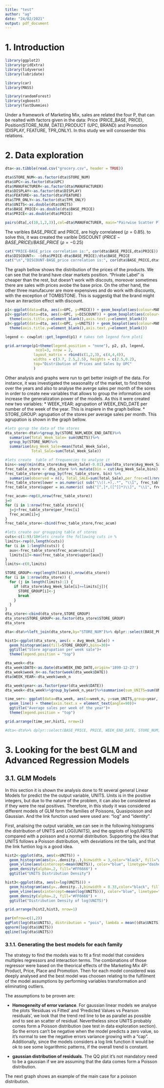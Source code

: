 ```yaml
---
title: "test"
author: "ag"
date: "24/02/2021"
output: pdf_document
---
```

# 1. Introduction
```r
library(ggplot2)
library(gridExtra)
library(tidyverse)
library(lubridate)

library(car)
library(MASS)

library(randomForest)
library(xgboost)
library(fastDummies)

```

Under a framework of Marketing Mix, sales are related the four P, that can be realted with factors given in the data: Price (PRICE_BASE, PRICE), Position(STORE_NUM, DATE),PRODUCT (UPC, BRAND) and Promotion (DISPLAY, FEATURE, TPR_ONLY). In this study we will consserder this relations.

# 2. Data exploration
```r

dta<-as.tibble(read.csv("grocery.csv", header = TRUE))

dta$STORE_NUM<-as.factor(dta$STORE_NUM)
dta$UPC<-as.factor(dta$UPC)
dta$MANUFACTURER<-as.factor(dta$MANUFACTURER)
dta$DISPLAY<-as.factor(dta$DISPLAY)
dta$FEATURE<-as.factor(dta$FEATURE)
dta$TPR_ONLY<-as.factor(dta$TPR_ONLY)
dta$UNITS<-as.double(dta$UNITS)
dta$BASE_PRICE<-as.double(dta$BASE_PRICE)
dta$PRICE<-as.double(dta$PRICE)
```

```r
pairs(dta[,c(10,1,2,3)],col=dta$MANUFACTURER, main="Pairwise Scatter Plots") # corr of quantitatives varibles
```

The varibles BASE_PRICE and PRICE, are higly correlateed ($\rho=0.85$). to solve this, it was created the varible DISCOUNT $(PRICE-BASE\_PRICE)/BASE\_PRICE$ ($\rho=-0.25$)

```r
cat("PRICE-BASE_price correlation is:", cor(dta$BASE_PRICE,dta$PRICE))
dta$DISCOUNT<- -(dta$PRICE-dta$BASE_PRICE)/dta$BASE_PRICE
cat("\n","DISCOUNT-BASE_price correlation is:", cor(dta$BASE_PRICE,dta$DISCOUNT))
```
 

The graph bellow shows the distribution of the prices of the products. We can see that the brand have clear markets position. "Private Label" is cheaper than the rest, but doesn't work with  discouts, moreover sometimes there are sales with prices avobe the base price. On the other hand, the other three manufacurer are more expensives and do work with discounts, with the exception of TOMBSTONE. This is suggestig that the brand might have an iteraction effect with discount.

```r
p1<-ggplot(data=dta, aes(x=UPC, y=PRICE)) + geom_boxplot(aes(colour=MANUFACTURER)) + theme(legend.position = "top") +coord_flip()
p2<-ggplot(data=dta, aes(x=UPC, y=DISCOUNT)) + geom_boxplot(aes(colour=MANUFACTURER)) + theme(legend.position = "none") +coord_flip()+
  theme(axis.title.y=element_blank(),axis.text.y=element_blank())
p3<-ggplot(data=dta, aes(x=UPC, y=UNITS)) + geom_boxplot(aes(colour=MANUFACTURER))+ theme(legend.position = "none") +coord_flip() +
  theme(axis.title.y=element_blank(),axis.text.y=element_blank())

legend <- cowplot::get_legend(p1) # takes teh legend form plot1

grid.arrange(p1+theme(legend.position = "none"), p2, p3, legend,
              ncol=3, nrow = 2,
             layout_matrix = rbind(c(1,2,3), c(4,4,4)),
             widths = c(3.7, 2.5,2.5), heights = c(2.5,0.2),
             top="Distribution of Prices and Sales by UPC"
             )
```

Other analysis and graphs were run to get better insigth of the data. For instance, it was investigated the seasonality of the market, to find trends over the years and also to analyse the averge sales per month of the sores in order to create new variables that allows to group the information and increase the generalization power of the models. As this it were created new two variables:
* WEEK_YEAR: agrupation of WEEK_END_DATE  per number of the week of the year. This is inspiere in the graph bellow.
* STORE_GROUP: agrupation of the stores per average sales per month. This agrupation is shown in the graph bellow.

```r
#lets gorup the data of the stores
dta_store<-dta%>%group_by(STORE_NUM,WEEK_END_DATE)%>%
  summarise(Total_Week_Sale= sum(UNITS))%>%
  group_by(STORE_NUM)%>%
  summarise(Avg_Week_Sale=mean(Total_Week_Sale),
            Total_Sale=sum(Total_Week_Sale))

#lets create  table of frequencies to analyse it
bins<-seq((min(dta_store$Avg_Week_Sale)-0.01),max(dta_store$Avg_Week_Sale),length.out=30)# create bins
frec_table_store <- dta_store %>% mutate(bin = cut(Avg_Week_Sale,bins), right = FALSE) # add bins to frec
frec_table_store<-group_by(frec_table_store, bin) %>% 
  summarise(observed = n(), Total_SALE=sum(Total_Sale),per_frec=n()/nrow(dta_store))# group x by bins
frec_table_store$lower = as.numeric( sub("\\((.+),.*", "\\1", frec_table_store$bin) )# add bins labels
frec_table_store$upper = as.numeric( sub("[^,]*,([^]]*)\\]", "\\1", frec_table_store$bin))# add bins labels

frec_acum<-rep(0,nrow(frec_table_store))
j=0
for (i in 1:nrow(frec_table_store)){
  j=j+frec_table_store$per_frec[i]
  frec_acum[i]=j
}
frec_table_store<-cbind(frec_table_store,frec_acum)

#lets create our groupping table of stores
cuts<-c(1:9)/10#lets create the following cuts in %
limits<-rep(0,length(cuts))
for (i in 1:length(cuts)) {
  aux<-frec_table_store$frec_acum<cuts[i]
  limits[i]<-max(frec_table_store$upper[aux])
}
limits<-c(0,limits)

STORE_GROUP<-rep(length(limits),nrow(dta_store))
for (i in 1:nrow(dta_store)) {
  for (j in length(limits):1) {
    if (dta_store$Avg_Week_Sale[i]>=limits[j]){
      STORE_GROUP[i]<-j
      break
    }
  }
}
dta_store<-cbind(dta_store,STORE_GROUP)
dta_store$STORE_GROUP<-as.factor(dta_store$STORE_GROUP)
dta_store

dta<-dta%>%left_join(dta_store,by="STORE_NUM")%>% dplyr::select(BASE_PRICE, PRICE, WEEK_END_DATE, STORE_NUM, UPC, MANUFACTURER, DISPLAY, FEATURE, TPR_ONLY, UNITS, DISCOUNT, STORE_GROUP) 

hist1<-ggplot(dta_store, aes(x = Avg_Week_Sale)) +
  geom_histogram(aes(fill=STORE_GROUP),bins=30)+
  ggtitle("Store agrupation per week sale")+
  theme(legend.position = "top")
```

```r
dta_week<-dta
dta_week$DATE<-as.Date(dta$WEEK_END_DATE,origin='1899-12-27')
dta_week$week_n<-as.factor(week(dta_week$DATE))
dta$WEEK_YEAR<-dta_week$week_n

dta_week$year<-as.factor(year(dta_week$DATE))
dta_week<-dta_week%>%group_by(week_n,year)%>%summarise(sum_UNITS=sum(UNITS),avg_PRICE=sum(PRICE*UNITS)/sum(UNITS),avg_BASE_PRICE=sum(BASE_PRICE*UNITS)/sum(UNITS), avg_DISCOUNT=sum(DISCOUNT*UNITS)/sum(UNITS), Utility = sum(PRICE*UNITS))

time_ser<- ggplot(data=dta_week, aes(x=week_n, y=sum_UNITS,group=year, colour=year)) +
  geom_line() + theme(axis.text.x = element_text(angle=90))+ 
  ggtitle("Average sales per week of the year")+
  theme(legend.position = "top")

```


```r
grid.arrange(time_ser,hist1, nrow=1)

#dta<-dta%>% dplyr::select(BASE_PRICE, PRICE, WEEK_END_DATE, STORE_NUM, UPC, MANUFACTURER, DISPLAY, FEATURE, TPR_ONLY, UNITS, DISCOUNT, STORE_GROUP,WEEK_YEAR) 
```
# 3. Looking for the best GLM and Advanced Regression Models 
## 3.1. GLM Models

In this section it is shown the analysis done to fit several general Linear Models for predict the the output variable, UNITS. Units is in the positive integers, but due to the nature of the problem, it can also be considered as if they were the real positives. Therefore, in this study it was considered different models of GLM form the families of Poissons, Quasipoisson and Gaussian. And the link function used were used are: "log" and "identity". 

First, analising the output variable, we can see in the following histograms the distribution of UNITS and LOG(UNITS), and the qqplots of log(UNITS) compared with a poisson and a normal distribution. Supporting the idea that UNITS follows a Poisson distribution, with desviations int the tails, and that the link funtion log is a good idea. 

```r
hist2<-ggplot(dta, aes(x=UNITS)) + 
  geom_histogram(aes(y=..density..),binwidth = 3,color="black", fill="white")+
  geom_vline(aes(xintercept=mean(UNITS)), color="blue", linetype="dashed", size=1)+
  geom_density(alpha=.2, fill="#FF6666") +
  ggtitle("UNITS Distribution Density")

hist3<-ggplot(dta, aes(x=log(UNITS))) + 
  geom_histogram(aes(y=..density..),binwidth = 0.33,color="black", fill="white")+
  geom_vline(aes(xintercept=mean(log(UNITS))), color="blue", linetype="dashed", size=1)+
  geom_density(alpha=.2, fill="#FF6666") +
  ggtitle("Distribution Density of log(UNITS)")

grid.arrange(hist2,hist3, nrow=1)

par(mfrow=c(1,2))
qqPlot(log(dta$UNITS), distribution = "pois", lambda = mean((dta$UNITS)), main="Poisson Q-Q Plot", ylab = "log(UNITS)")
qqnorm(log(dta$UNITS))
qqline(log(dta$UNITS))

```

### 3.1.1. Generating the best models for each family
The strategy to find the models was to fit a first model that considers multiples regressors and interaction terms. The combinations of those regressor were based on the theorical effects of the Marketing Mix 4P: Product, Price, Place and Promotion. Then for each model considered was deeply analysed and the best model was choosen relating to the fulfilment of the model assumptions by performing variables transformation and eliminating outliers. 

The assumptions to be proven are:

- **Homogeneity of error variance**. For gaussian linear models we analyse the plots ‘Residuas vs Fitted’ and ‘Predicted Values vs Pearson residuals’, we look that the trend red line to be as parallel as possible and to see an scatter of residual. Nevertheless since UNITS probably comes form a Poisson distribution (see test in data exploration section). So the errors can’t be negative when the model predicts a zero value, so it’s normal to see the negative errors variance growing with a “cap". Additionally, since the models considers a log link function it would be ok to see some logarithmic patterns, if the overall trend is constant.

- **gaussian distribution of residuals**. The QQ plot it’s not mandatory need to be a gaussian if we are assuming that the data comes form a Poisson distribution.

The next graph shows an example of the main case for a poisson distribution.
